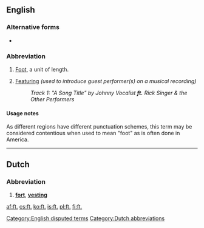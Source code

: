 {{also|ft|Ft|Ft.|FT}}
==English==

===Alternative forms===
* {{l|en|ft}}

===Abbreviation===
{{rfc-header|Abbreviation}}
{{head|en|abbreviation}}

# {{lb|en|US}} [[foot|Foot]], a unit of length.
# [[featuring|Featuring]] ''(used to introduce guest performer(s) on a musical recording)''
#: ''Track 1: "A Song Title" by Johnny Vocalist '''ft.''' Rick Singer & the Other Performers''

====Usage notes====
As different regions have different punctuation schemes, this term may be considered contentious when used to mean "foot" as is often done in America.

[[Category:English disputed terms]]

----

==Dutch==

===Abbreviation===
{{rfc-header|Abbreviation}}
{{head|nl|abbreviation}}
# '''[[fort#Dutch|fort]]''', '''[[vesting#Dutch|vesting]]'''

[[Category:Dutch abbreviations]]

[[af:ft.]]
[[cs:ft.]]
[[ko:ft.]]
[[is:ft.]]
[[pl:ft.]]
[[fi:ft.]]